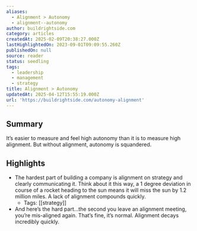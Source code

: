 ```yaml
---
aliases:
  - Alignment > Autonomy
  - alignment--autonomy
author: buildrightside.com
category: articles
createdAt: 2025-02-09T20:38:27.000Z
lastHighlightedOn: 2023-09-01T09:09:55.260Z
publishedOn: null
source: reader
status: seedling
tags:
  - leadership
  - management
  - strategy
title: Alignment > Autonomy
updatedAt: 2025-04-12T15:55:19.000Z
url: 'https://buildrightside.com/autonomy-alignment'
---
```

## Summary

It’s easier to measure and feel high autonomy than it is to measure high alignment. But without alignment, autonomy is squandered.

## Highlights

- The hardest part of building a company is alignment on strategy and clearly communicating it. Think about it this way, a 1 degree deviation in course of a rocket heading to the sun means it will miss the sun by 1.2 million miles. A lack of alignment compounds quickly.
    - Tags: [[strategy]]
- And here’s the hard part…the second you leave an alignment meeting, you’re mis-aligned again. That’s fine, it’s normal.
  Alignment decays incredibly quickly.
